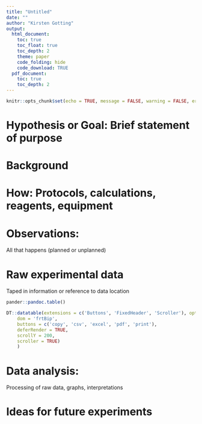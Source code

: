 ```yaml
---
title: "Untitled"
date: ""
author: "Kirsten Gotting"
output:
  html_document:
    toc: true
    toc_float: true
    toc_depth: 2
    theme: paper
    code_folding: hide
    code_download: TRUE
  pdf_document:
    toc: true
    toc_depth: 2
---
```


```r
knitr::opts_chunk$set(echo = TRUE, message = FALSE, warning = FALSE, error = FALSE, fig.keep="all")

```

# Hypothesis or Goal: Brief statement of purpose


# Background


# How: Protocols, calculations, reagents, equipment


# Observations:

  All that happens (planned or unplanned)

# Raw experimental data

  Taped in information or reference to data location

```r

pander::pandoc.table()

``` 

```r

DT::datatable(extensions = c('Buttons', 'FixedHeader', 'Scroller'), options = list(
    dom = 'frtBip',
    buttons = c('copy', 'csv', 'excel', 'pdf', 'print'),
    deferRender = TRUE,
    scrollY = 200,
    scroller = TRUE)
    )

```

# Data analysis:
  
  Processing of raw data, graphs, interpretations
  
# Ideas for future experiments




